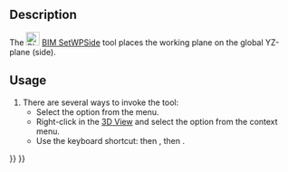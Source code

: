 <languages/>
<translate>

<!--T:1-->
{{Docnav
|[[BIM_SetWPFront|SetWPFront]]
|[[BIM_Copy|Copy]]
|[[BIM_Workbench|BIM]]
|IconL=BIM_SetWPFront.svg
|IconR=BIM_Copy.svg
|IconC=Workbench_BIM.svg
}}

<!--T:2-->
{{GuiCommand
|Name=BIM SetWPSide
|MenuLocation=Snapping → Working Plane Side
|Workbenches=[[BIM_Workbench|BIM]]
|Shortcut={{KEY|W}} {{KEY|P}} {{KEY|3}}
|Version=1.0
|SeeAlso=[[BIM_SetWPTop|BIM SetWPTop]], [[BIM_SetWPFront|BIM SetWPFront]], [[Draft_SelectPlane|Draft SelectPlane]]
}}

== Description == <!--T:3-->

<!--T:4-->
The [[Image:BIM_SetWPSide.svg|24px]] [[BIM_SetWPSide|BIM SetWPSide]] tool places the working plane on the global YZ-plane (side).

==Usage== <!--T:5-->

<!--T:6-->
# There are several ways to invoke the tool:
#* Select the {{MenuCommand|Snapping → [[Image:BIM_SetWPSide.svg|16px]] Working Plane Side}} option from the menu.
#* Right-click in the [[3D_View|3D View]] and select the {{MenuCommand|Snapping → [[Image:BIM_SetWPSide.svg|16px]] Working Plane Side}} option from the context menu.
#* Use the keyboard shortcut: {{KEY|W}} then {{KEY|P}}, then {{KEY|3}}.


<!--T:7-->
{{Docnav
|[[BIM_SetWPFront|SetWPFront]]
|[[BIM_Copy|Copy]]
|[[BIM_Workbench|BIM]]
|IconL=BIM_SetWPFront.svg
|IconR=BIM_Copy.svg
|IconC=Workbench_BIM.svg
}}

</translate>
{{BIM_Tools_navi{{#translation:}}}}
{{Userdocnavi{{#translation:}}}}